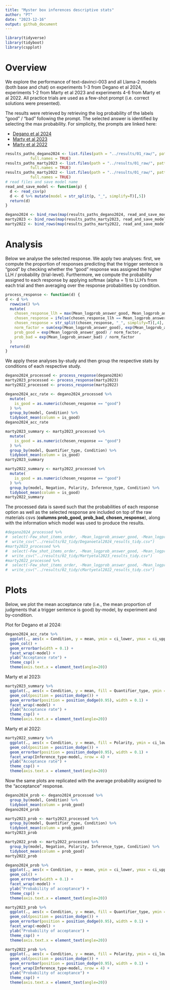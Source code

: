 ```yaml
---
title: "Myster box inferences descriptive stats"
author: "PT"
date: "2023-12-16"
output: github_document
---
```


```r
library(tidyverse)
library(tidyboot)
library(cspplot)
```

# Overview

We explore the performance of text-davinci-003 and all Llama-2 models (both base and chat) on experiments 1-3 from Degano et al 2024, experiments 1-2 from Marty et al 2023 and experiments 4-6 from Marty et al 2022. All practice trials are used as a few-shot prompt (i.e. correct solutions were presented).

The results were retrieved by retrieving the log probability of the labels "good" / "bad" following the prompt. The selected answer is identified by selecting the max probability. For simplicity, the prompts are linked here:

* [Degano et al 2024](https://github.com/CogSciPrag/mysteryBox-inferences/blob/main/data/prompts/Deganoetal2024_instructions.txt)
* [Marty et al 2023](https://github.com/CogSciPrag/mysteryBox-inferences/blob/main/data/prompts/Martyetal2023_instructions.txt)
* [Marty et al 2022](https://github.com/CogSciPrag/mysteryBox-inferences/blob/main/data/prompts/Martyetal2022_instructions.txt)

```r
results_paths_degano2024 <- list.files(path = "../results/01_raw/", pattern = "Deganoetal2024*",
           full.names = TRUE) 
results_paths_marty2023 <- list.files(path = "../results/01_raw/", pattern = "Martyetal2023_*",
           full.names = TRUE) 
results_paths_marty2022 <- list.files(path = "../results/01_raw/", pattern = "Martyetal2022_*",
           full.names = TRUE) 
# read files and save model name
read_and_save_model <- function(p) {
  d <- read_csv(p)
  d <- d %>% mutate(model = str_split(p, "_", simplify=T)[,5])
  return(d)
}

degano2024 <- bind_rows(map(results_paths_degano2024, read_and_save_model))
marty2023 <- bind_rows(map(results_paths_marty2023, read_and_save_model))
marty2022 <- bind_rows(map(results_paths_marty2022, read_and_save_model))
```

# Analysis

Below we analyse the selected response. We apply two analyses: first, we compute the proportion of responses predicting that the trigger sentence is "good" by checking whether the "good" response was assigned the higher LLH / probability (trial-level).
Furthermore, we compute the probability assigned to each response by applying softmax (alpha = 1) to LLH's from each trial and then averaging over the response probabilities by condition.

```r
process_response <- function(d) {
d <- d %>% 
  rowwise() %>%
  mutate(
    chosen_response_llh = max(Mean_logprob_answer_good, Mean_logprob_answer_bad),
    chosen_response = ifelse(chosen_response_llh == Mean_logprob_answer_good, "Mean_logprob_answer_good", "Mean_logprob_answer_bad"),
    chosen_response = str_split(chosen_response, "_", simplify=T)[,4],
    norm_factor = sum(exp(Mean_logprob_answer_good), exp(Mean_logprob_answer_bad)),
    prob_good = exp(Mean_logprob_answer_good) / norm_factor,
    prob_bad = exp(Mean_logprob_answer_bad) / norm_factor
  )
  return(d)
}
```

We apply these analyses by-study and then group the respective stats by conditions of each respective study.
```r
degano2024_processed <- process_response(degano2024)
marty2023_processed <- process_response(marty2023)
marty2022_processed <- process_response(marty2022)

degano2024_acc_rate <- degano2024_processed %>% 
  mutate(
    is_good = as.numeric(chosen_response == "good")
  ) %>% 
  group_by(model, Condition) %>% 
  tidyboot_mean(column = is_good)
degano2024_acc_rate

marty2023_summary <- marty2023_processed %>% 
  mutate(
    is_good = as.numeric(chosen_response == "good")
  ) %>% 
  group_by(model, Quantifier_type, Condition) %>% 
  tidyboot_mean(column = is_good)
marty2023_summary

marty2022_summary <- marty2022_processed %>%
  mutate(
    is_good = as.numeric(chosen_response == "good")
  ) %>% 
  group_by(model, Negation, Polarity, Inference_type, Condition) %>% 
  tidyboot_mean(column = is_good)
marty2022_summary
```

The processed data is saved such that the probabilities of each response option as well as the selected response are included on top of the raw materials csvs (**columns prob_good, prob_bad, chosen_response**), along with the information which model was used to produce the results.
```r
#degano2024_processed %>%
#  select(-Few_shot_items_order, -Mean_logprob_answer_good, -Mean_logprob_answer_bad, -Sentence_logprob_answer_good, -Sentence_logprob_answer_bad, -chosen_response_llh, -norm_factor) %>%
#  write_csv("../results/02_tidy/Deganoetal2024_results_tidy.csv")
#marty2023_processed %>%
#  select(-Few_shot_items_order, -Mean_logprob_answer_good, -Mean_logprob_answer_bad, -Sentence_logprob_answer_good, -Sentence_logprob_answer_bad, -chosen_response_llh, -norm_factor) %>%
#  write_csv("../results/02_tidy/Martyetal2023_results_tidy.csv")
#marty2022_processed %>%
#  select(-Few_shot_items_order, -Mean_logprob_answer_good, -Mean_logprob_answer_bad, -Sentence_logprob_answer_good, -Sentence_logprob_answer_bad, -chosen_response_llh, -norm_factor) %>%
#  write_csv("../results/02_tidy/cMartyetal2022_results_tidy.csv")
```


# Plots
Below, we plot the mean acceptance rate (i.e., the mean proportion of judgments that a trigger sentence is good) by-model, by experiment and by-condition. 

Plot for Degano et al 2024:
```r
degano2024_acc_rate %>% 
  ggplot(., aes(x = Condition, y = mean, ymin = ci_lower, ymax = ci_upper)) +
  geom_col() +
  geom_errorbar(width = 0.1) +
  facet_wrap(~model) +
  ylab("Acceptance rate") +
  theme_csp() +
  theme(axis.text.x = element_text(angle=20)) 
```

Marty et al 2023: 
```r
marty2023_summary %>% 
  ggplot(., aes(x = Condition, y = mean, fill = Quantifier_type, ymin = ci_lower, ymax = ci_upper)) +
  geom_col(position = position_dodge()) +
  geom_errorbar(position = position_dodge(0.95), width = 0.1) +
  facet_wrap(~model) +
  ylab("Acceptance rate") +
  theme_csp() +
  theme(axis.text.x = element_text(angle=20)) 
```

Marty et al 2022: 
```r
marty2022_summary %>% 
  ggplot(., aes(x = Condition, y = mean, fill = Polarity, ymin = ci_lower, ymax = ci_upper)) +
  geom_col(position = position_dodge()) +
  geom_errorbar(position = position_dodge(0.95), width = 0.1) +
  facet_wrap(Inference_type~model, nrow = 4) +
  ylab("Acceptance rate") +
  theme_csp() +
  theme(axis.text.x = element_text(angle=20)) 
```

Now the same plots are replicated with the average probability assigned to the "acceptance" response.
```r
degano2024_prob <- degano2024_processed %>% 
  group_by(model, Condition) %>% 
  tidyboot_mean(column = prob_good)
degano2024_prob

marty2023_prob <- marty2023_processed %>% 
  group_by(model, Quantifier_type, Condition) %>% 
  tidyboot_mean(column = prob_good)
marty2023_prob

marty2022_prob <- marty2022_processed %>%
  group_by(model, Negation, Polarity, Inference_type, Condition) %>% 
  tidyboot_mean(column = prob_good)
marty2022_prob
```

```r
degano2024_prob %>% 
  ggplot(., aes(x = Condition, y = mean, ymin = ci_lower, ymax = ci_upper)) +
  geom_col() +
  geom_errorbar(width = 0.1) +
  facet_wrap(~model) +
  ylab("Probability of acceptance") +
  theme_csp() +
  theme(axis.text.x = element_text(angle=20)) 
```
```r
marty2023_prob %>% 
  ggplot(., aes(x = Condition, y = mean, fill = Quantifier_type, ymin = ci_lower, ymax = ci_upper)) +
  geom_col(position = position_dodge()) +
  geom_errorbar(position = position_dodge(0.95), width = 0.1) +
  facet_wrap(~model) +
  ylab("Probability of acceptance") +
  theme_csp() +
  theme(axis.text.x = element_text(angle=20)) 
```
```r
marty2022_prob %>% 
  ggplot(., aes(x = Condition, y = mean, fill = Polarity, ymin = ci_lower, ymax = ci_upper)) +
  geom_col(position = position_dodge()) +
  geom_errorbar(position = position_dodge(0.95), width = 0.1) +
  facet_wrap(Inference_type~model, nrow = 4) +
  ylab("Probability of acceptance") +
  theme_csp() +
  theme(axis.text.x = element_text(angle=20)) 
```
